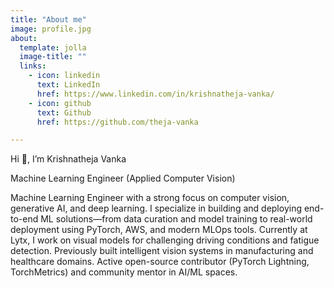 ```yaml
---
title: "About me"
image: profile.jpg
about:
  template: jolla
  image-title: ""
  links:
    - icon: linkedin
      text: LinkedIn
      href: https://www.linkedin.com/in/krishnatheja-vanka/
    - icon: github
      text: Github
      href: https://github.com/theja-vanka

---
```


Hi 👋, I'm Krishnatheja Vanka \

Machine Learning Engineer (Applied Computer Vision)

Machine Learning Engineer with a strong focus on computer vision, generative AI, and deep learning. I specialize in building and deploying end-to-end ML solutions—from data curation and model training to real-world deployment using PyTorch, AWS, and modern MLOps tools. Currently at Lytx, I work on visual models for challenging driving conditions and fatigue detection. Previously built intelligent vision systems in manufacturing and healthcare domains. Active open-source contributor (PyTorch Lightning, TorchMetrics) and community mentor in AI/ML spaces.